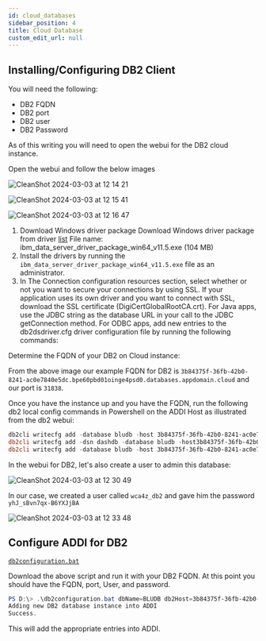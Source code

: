 ```yaml
---
id: cloud_databases
sidebar_position: 4
title: Cloud Database
custom_edit_url: null
---
```


## Installing/Configuring DB2 Client 

You will need the following:

- DB2 FQDN
- DB2 port 
- DB2 user 
- DB2 Password 

As of this writing you will need to open the webui for the DB2 cloud instance.

Open the webui and follow the below images

![CleanShot 2024-03-03 at 12 14 21](https://media.github.ibm.com/user/20330/files/5ffae607-c786-4c48-947e-51f370694581)

![CleanShot 2024-03-03 at 12 15 41](https://media.github.ibm.com/user/20330/files/ce46c70f-7edc-4317-823a-9f8a6892fdf4)

![CleanShot 2024-03-03 at 12 16 47](https://media.github.ibm.com/user/20330/files/8c4595c2-7a43-4b21-800d-1d50aad991a8)


1. Download Windows driver package
Download Windows driver package from driver [list](https://www.ibm.com/support/fixcentral/swg/quickorder?parent=ibm%2FInformation%20Management&product=ibm/Information+Management/IBM+Data+Server+Client+Packages&release=11.5.8.0&platform=Windows+64-bit,+x86&function=fixId&fixids=DSClients-ntx64-dsdriver-11.5.9000.352-FP000&includeRequisites=1&includeSupersedes=0&downloadMethod=http&source=fc)
File name: ibm_data_server_driver_package_win64_v11.5.exe (104 MB)
2. Install the drivers by running the `ibm_data_server_driver_package_win64_v11.5.exe` file as an administrator.
3. In The Connection configuration resources section, select whether or not you want to secure your connections by using SSL.
If your application uses its own driver and you want to connect with SSL, download the SSL certificate (DigiCertGlobalRootCA.crt).
For Java apps, use the JDBC string as the database URL in your call to the JDBC getConnection method.
For ODBC apps, add new entries to the db2dsdriver.cfg driver configuration file by running the following commands:
	
Determine the FQDN of your DB2 on Cloud instance:

From the above image our example FQDN for DB2 is `3b84375f-36fb-42b0-8241-ac0e7840e5dc.bpe60pbd01oinge4psd0.databases.appdomain.cloud` and our port is `31838`.

Once you have the instance up and you have the FQDN, run the following db2 local config commands in Powershell on the ADDI Host as illustrated from the db2 webui:

```powershell
db2cli writecfg add -database bludb -host 3b84375f-36fb-42b0-8241-ac0e7840e5dc.bpe60pbd01oinge4psd0.databases.appdomain.cloud-port 31838
db2cli writecfg add -dsn dashdb -database bludb -host3b84375f-36fb-42b0-8241-ac0e7840e5dc.bpe60pbd01oinge4psd0.databases.appdomain.cloud -port 31838
db2cli writecfg add -database bludb -host 3b84375f-36fb-42b0-8241-ac0e7840e5dc.bpe60pbd01oinge4psd0.databases.appdomain.cloud-port 31838 -parameter "SecurityTransportMode=SSL"
```

In the webui for DB2, let's also create a user to admin this database:

![CleanShot 2024-03-03 at 12 30 49](https://media.github.ibm.com/user/20330/files/606791f4-a38b-4975-bdb0-54bc76ec766e)

In our case, we created a user called `wca4z_db2` and gave him the password `yhJ_sBvn7qx-B6YXJjBA`

![CleanShot 2024-03-03 at 12 33 48](https://media.github.ibm.com/user/20330/files/5854e74c-5b89-4645-99af-aeff51c6cb61)

## Configure ADDI for DB2

[`db2configuration.bat`](../../deployment_files/db2configuration.bat)

Download the above script and run it with your DB2 FQDN. At this point you should have the FQDN, port, User, and password.

```powershell
PS D:\> .\db2configuration.bat dbName=BLUDB db2Host=3b84375f-36fb-42b0-8241-ac0e7840e5dc.bpe60pbd01oinge4psd0.databases.appdomain.cloud db2Port=31838 db2User=wca4z_db2 db2Password=yhJ_sBvn7qx-B6YXJjBA useTLS=true
Adding new DB2 database instance into ADDI
Success.
```

This will add the appropriate entries into ADDI.